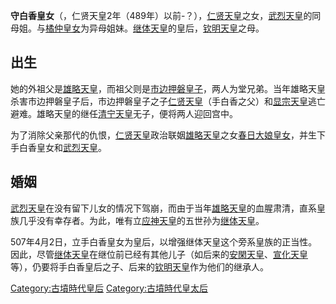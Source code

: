 '''守白香皇女'''（{{lang|ja|たしらかのひめみこ}}，仁贤天皇2年（489年）以前-？），[[仁贤天皇|仁贤天皇]]之女，[[武烈天皇|武烈天皇]]的同母姐。与[[橘仲皇女|橘仲皇女]]为异母姐妹。[[继体天皇|继体天皇]]的皇后，[[钦明天皇|钦明天皇]]之母。

==出生==

她的外祖父是[[雄略天皇|雄略天皇]]，而祖父则是[[市边押磐皇子|市边押磐皇子]]，两人为堂兄弟。当年雄略天皇杀害市边押磐皇子后，市边押磐皇子之子[[仁贤天皇|仁贤天皇]]（手白香之父）和[[显宗天皇|显宗天皇]]逃亡避难。雄略天皇的继任[[清宁天皇|清宁天皇]]无子，便将两人迎回宫中。

为了消除父亲那代的仇恨，[[仁贤天皇|仁贤天皇]]政治联姻[[雄略天皇|雄略天皇]]之女[[春日大娘皇女|春日大娘皇女]]，并生下手白香皇女和[[武烈天皇|武烈天皇]]。

==婚姻==

[[武烈天皇|武烈天皇]]在没有留下儿女的情况下驾崩，而由于当年[[雄略天皇|雄略天皇]]的血腥肃清，直系皇族几乎没有幸存者。为此，唯有立[[应神天皇|应神天皇]]的五世孙为[[继体天皇|继体天皇]]。

507年4月2日，立手白香皇女为皇后，以增强继体天皇这个旁系皇族的正当性。因此，尽管[[继体天皇|继体天皇]]在继位前已经有其他儿子（如后来的[[安閑天皇|安閑天皇]]、[[宣化天皇|宣化天皇]]等），仍要将手白香皇后之子、后来的[[钦明天皇|钦明天皇]]作为他们的继承人。
{{start box}}
{{succession box|title=日本皇后|before=[[春日娘子|春日娘子]] |after=[[春日山田皇女|春日山田皇女]]|years=507年—[[年份不詳|？年]]}}
{{end box}}
{{古墳時代皇后}}
{{Japan-emperor-stub}}
[[Category:古墳時代皇后|Category:古墳時代皇后]]
[[Category:古墳時代皇太后|Category:古墳時代皇太后]]